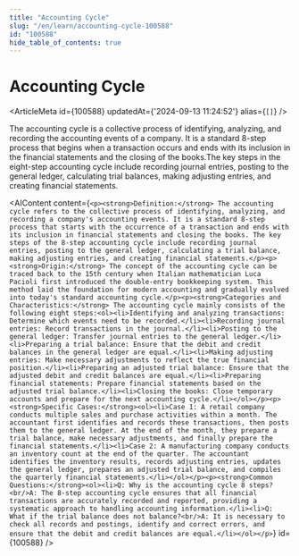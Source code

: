 ```yaml
---
title: "Accounting Cycle"
slug: "/en/learn/accounting-cycle-100588"
id: "100588"
hide_table_of_contents: true
---
```



# Accounting Cycle

<ArticleMeta id={100588} updatedAt={'2024-09-13 11:24:52'} alias={`[]`} />
<div className='border-solid border-b border-t-0 my-4 border-[var(--ifm-color-gray-300)]' />

The accounting cycle is a collective process of identifying, analyzing, and recording the accounting events of a company. It is a standard 8-step process that begins when a transaction occurs and ends with its inclusion in the financial statements and the closing of the books.The key steps in the eight-step accounting cycle include recording journal entries, posting to the general ledger, calculating trial balances, making adjusting entries, and creating financial statements.

<AIContent content={`<p><strong>Definition:</strong> The accounting cycle refers to the collective process of identifying, analyzing, and recording a company's accounting events. It is a standard 8-step process that starts with the occurrence of a transaction and ends with its inclusion in financial statements and closing the books. The key steps of the 8-step accounting cycle include recording journal entries, posting to the general ledger, calculating a trial balance, making adjusting entries, and creating financial statements.</p><p><strong>Origin:</strong> The concept of the accounting cycle can be traced back to the 15th century when Italian mathematician Luca Pacioli first introduced the double-entry bookkeeping system. This method laid the foundation for modern accounting and gradually evolved into today's standard accounting cycle.</p><p><strong>Categories and Characteristics:</strong> The accounting cycle mainly consists of the following eight steps:<ol><li>Identifying and analyzing transactions: Determine which events need to be recorded.</li><li>Recording journal entries: Record transactions in the journal.</li><li>Posting to the general ledger: Transfer journal entries to the general ledger.</li><li>Preparing a trial balance: Ensure that the debit and credit balances in the general ledger are equal.</li><li>Making adjusting entries: Make necessary adjustments to reflect the true financial position.</li><li>Preparing an adjusted trial balance: Ensure that the adjusted debit and credit balances are equal.</li><li>Preparing financial statements: Prepare financial statements based on the adjusted trial balance.</li><li>Closing the books: Close temporary accounts and prepare for the next accounting cycle.</li></ol></p><p><strong>Specific Cases:</strong><ol><li>Case 1: A retail company conducts multiple sales and purchase activities within a month. The accountant first identifies and records these transactions, then posts them to the general ledger. At the end of the month, they prepare a trial balance, make necessary adjustments, and finally prepare the financial statements.</li><li>Case 2: A manufacturing company conducts an inventory count at the end of the quarter. The accountant identifies the inventory results, records adjusting entries, updates the general ledger, prepares an adjusted trial balance, and compiles the quarterly financial statements.</li></ol></p><p><strong>Common Questions:</strong><ol><li>Q: Why is the accounting cycle 8 steps?<br/>A: The 8-step accounting cycle ensures that all financial transactions are accurately recorded and reported, providing a systematic approach to handling accounting information.</li><li>Q: What if the trial balance does not balance?<br/>A: It is necessary to check all records and postings, identify and correct errors, and ensure that the debit and credit balances are equal.</li></ol></p>`} id={100588} />
